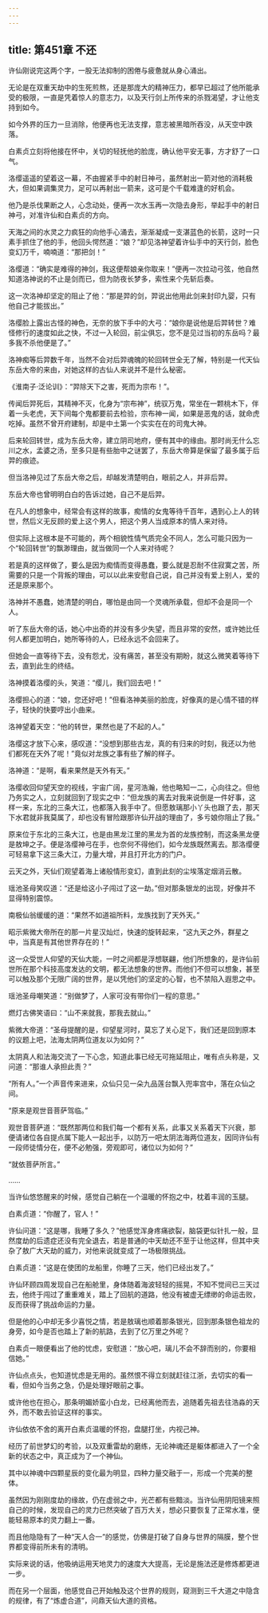 ```yaml
---
---
---
```

title: 第451章 不还
---





许仙刚说完这两个字，一股无法抑制的困倦与疲惫就从身心涌出。

无论是在双重天劫中的生死煎熬，还是那庞大的精神压力，都早已超过了他所能承受的极限，一直是凭着惊人的意志力，以及天行剑上所传来的杀戮渴望，才让他支持到如今。

如今外界的压力一旦消除，他便再也无法支撑，意志被黑暗所吞没，从天空中跌落。

白素贞立刻将他接在怀中，关切的轻抚他的脸庞，确认他平安无事，方才舒了一口气。

洛缨遥遥的望着这一幕，不由握紧手中的射日神弓，虽然射出一箭对他的消耗极大，但如果调集灵力，足可以再射出一箭来，这可是个千载难逢的好机会。

他乃是杀伐果断之人，心念动处，便再一次水玉再一次隐去身形，举起手中的射日神弓，对准许仙和白素贞的方向。

天海之间的水灵之力疯狂的向他手心涌去，渐渐凝成一支湛蓝色的长箭，这时一只素手抓住了他的手，他回头愕然道：“娘？”却见洛神望着许仙手中的天行剑，脸色变幻万千，喃喃道：“那把剑！”

洛缨道：“确实是难得的神剑，我这便帮娘亲你取来！”便再一次拉动弓弦，他自然知道洛神说的不止是剑而已，但为防夜长梦多，索性来个先斩后奏。

这一次洛神却坚定的阻止了他：“那是羿的剑，羿说出他用此剑来封印九婴，只有他自己才能拔出。”

洛缨脸上露出古怪的神色，无奈的放下手中的大弓：“娘你是说他是后羿转世？难怪修行的速度如此之快，不过一入轮回，前尘俱忘，您不是见过当初的东岳吗？最多我不杀他便是了。”

洛神痴等后羿数千年，当然不会对后羿魂魄的轮回转世全无了解，特别是一代天仙东岳大帝的来由，对她这样的古仙人来说并不是什么秘密。

《淮南子·泛论训》：“羿除天下之害，死而为宗布！”。

传闻后羿死后，其精神不灭，化身为“宗布神”，统驭万鬼，常坐在一颗桃木下，伴着一头老虎，天下间每个鬼都要前去检验，宗布神一闻，如果是恶鬼的话，就命虎吃掉。虽然不曾开府建制，却是中土第一个实实在在的司鬼大神。

后来轮回转世，成为东岳大帝，建立阴司地府，便有其中的缘由。那时尚无什么忘川之水，孟婆之汤，至多只是有些胎中之谜罢了，东岳大帝算是保留了最多属于后羿的痕迹。

但当洛神见过了东岳大帝之后，却越发清楚明白，眼前之人，并非后羿。

东岳大帝也曾明明白白的告诉过她，自己不是后羿。

在凡人的想象中，经常会有这样的故事，痴情的女鬼等待千百年，遇到心上人的转世，然后义无反顾的爱上这个男人，把这个男人当成原本的情人来对待。

但实际上这根本是不可能的，两个相貌性情气质完全不同人，怎么可能只因为一个“轮回转世”的飘渺理由，就当做同一个人来对待呢？

若是真的这样做了，要么是因为痴情而变得愚蠢，要么就是忍耐不住寂寞之苦，所需要的只是一个背叛的理由，可以以此来安慰自己说，自己并没有爱上别人，爱的还是原来那个。

洛神并不愚蠢，她清楚的明白，哪怕是由同一个灵魂所承载，但却不会是同一个人。

听了东岳大帝的话，她心中出奇的并没有多少失望，而且非常的安然，或许她比任何人都更加明白，她所等待的人，已经永远不会回来了。

但她会一直等待下去，没有怨尤，没有痛苦，甚至没有期盼，就这么微笑着等待下去，直到此生的终结。

洛神摸着洛缨的头，笑道：“缨儿，我们回去吧！”

洛缨担心的道：“娘，您还好吧！”但看洛神美丽的脸庞，好像真的是心情不错的样子，轻快的快要哼出小曲来。

洛神望着天空：“他的转世，果然也是了不起的人。”

洛缨这才放下心来，感叹道：“没想到那些古龙，真的有归来的时刻，我还以为他们都死在天外了呢！”竟似对龙族之事有些了解的样子。

洛神道：“是啊，看来果然是天外有天。”

洛缨收回仰望天空的视线，宇宙广阔，星河浩瀚，他也略知一二，心向往之。但他乃务实之人，立刻就回到了现实之中：“但龙族的离去对我来说倒是一件好事，这样一来，东北的三条大江，也都落入我手中了。但愿敖璃那小丫头也跟了去，那天下水君就非我莫属了，却也没有冒险跟那许仙开战的理由了，多亏娘你阻止了我。”

原来位于东北的三条大江，也是由黑龙江里的黑龙为首的龙族控制，而这条黑龙便是敖坤之子。便是洛缨神弓在手，也奈何不得他们，如今龙族既然离去。那洛缨便可轻易拿下这三条大江，力量大增，并且打开北方的门户。

云天之外，天仙们观望着海上诸般情形变幻，直到此刻的尘埃落定烟消云散。

瑶池圣母笑叹道：“还是给这小子闯过了这一劫。”但对那条银龙的出现，好像并不显得特别震惊。

南极仙翁缓缓的道：“果然不如道祖所料，龙族找到了天外天。”

昭示紫微大帝所在的那一片星汉灿烂，快速的旋转起来，“这九天之外，群星之中，当真是有其他世界存在的！”

这一众受世人仰望的天仙大能，一时之间都是浮想联翩，他们所想象的，是许仙前世所在那个科技高度发达的文明，都无法想象的世界。而他们不但可以想象，甚至可以触及那个无限广阔的世界，是以凭他们的坚定的心智，也不禁陷入遐思之中。

瑶池圣母嘲笑道：“别做梦了，人家可没有带你们一程的意思。”

燃灯古佛笑语曰：“山不来就我，那我去就山。”

紫微大帝道：“圣母提醒的是，仰望星河时，莫忘了关心足下，我们还是回到原本的议题上吧，法海太阴两位道友以为如何？”

太阴真人和法海交流了一下心念，知道此事已经无可拖延阻止，唯有点头称是，又问道：“那谁人承担此责？”

“所有人。”一个声音传来进来，众仙只见一朵九品莲台飘入兜率宫中，落在众仙之间。

“原来是观世音菩萨驾临。”

观世音菩萨道：“既然那两位和我们每一个都有关系，此事又关系着天下兴衰，那便请诸位各自提点属下能人一起出手，以防万一吧太阴法海两位道友，因同许仙有一段师徒情分在，便不必勉强，旁观即可，诸位以为如何？”

“就依菩萨所言。”

……

当许仙悠悠醒来的时候，感觉自己躺在一个温暖的怀抱之中，枕着丰润的玉腿。

白素贞道：“你醒了，官人！”

许仙问道：“这是哪，我睡了多久？”他感觉浑身疼痛欲裂，脑袋更似针扎一般，显然度劫的后遗症还没有完全退去，若是普通的中天劫还不至于让他这样，但其中夹杂了敖广大天劫的威力，对他来说就变成了一场极限挑战。

白素贞道：“这是在使团的龙船里，你睡了三天，他们已经出发了。”

许仙环顾四周发现自己在船舱里，身体随着海波轻轻的摇晃，不知不觉间已三天过去，他终于闯过了重重难关，踏上了回航的道路，他没有被虚无缥缈的命运击败，反而获得了挑战命运的力量。

但是他的心中却无多少喜悦之情，若是敖璃也顺着那条银光，回到那条银色祖龙的身旁，如今是否也踏上了新的航路，去到了亿万里之外呢？

白素贞一眼便看出了他的忧虑，安慰道：“放心吧，璃儿不会不辞而别的，你要相信她。”

许仙点点头，也知道忧虑是无用的。虽然恨不得立刻就赶往江浙，去切实的看一看，但如今当务之急，仍是处理好眼前之事。

或许他也在担心，那条明媚娇蛮小白龙，已经离他而去，追随着先祖去往浩淼的天外，而不敢去验证这样的事实。

许仙依依不舍的离开白素贞温暖的怀抱，盘腿打坐，内视己神。

经历了前世梦幻的考验，以及双重雷劫的磨练，无论神魂还是躯体都进入了一个全新的状态之中，真正成为了一个神仙。

其中以神魂中四颗星辰的变化最为明显，四种力量交融于一，形成一个完美的整体。

虽然因为刚刚度劫的缘故，仍在虚弱之中，光芒都有些黯淡。当许仙用阴阳镜来照自己的时候，发现自己的灵力已然突破了百万大关，想必只要恢复了正常水准，便能轻易原本的灵力翻上一番。

而且他隐隐有了一种“天人合一”的感觉，仿佛是打破了自身与世界的隔膜，整个世界都变得前所未有的清明。

实际来说的话，他吸纳运用天地灵力的速度大大提高，无论是施法还是修炼都更进一步。

而在另一个层面，他感觉自己开始触及这个世界的规则，窥测到三千大道之中隐含的规律，有了“炼虚合道”，问鼎天仙大道的资格。